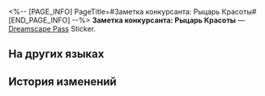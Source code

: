 <%-- [PAGE_INFO]
PageTitle=#Заметка конкурсанта: Рыцарь Красоты#
[END_PAGE_INFO] --%>
{{Предмет Инфобокс
|id          = 223913
|Изображение = Dreamscape Pass Sticker Text.png
|Тип         = Dreamscape Pass Sticker
|Тип2        = Это были лучшие времена Stickers
|Инвентарь   = 
|Редкость    = 4
|Эффект      = 
|Описание    = Пронумерованные наклейки, используемые для украшения дневника сновидений. Бывают самыми разными.
|Источник1   = [[Найдите тайную комнату на площадке после окончания отбора]]
}}
{{Описание|«Какая нелепая постановка, смех да и только... Однако если я завоюю титул суперзвезды, возможно, сама Идрила обратит на меня свой взор. Ой, прошу прощения. Могу ли я подать заявку на участие?»}}
'''Заметка конкурсанта: Рыцарь Красоты''' — [[Dreamscape Pass]] Sticker.

==На других языках==
{{На других языках
|en   = Knight of Beauty Contestant's Note
|zhs  = 纯美骑士的参赛留言
|zht  = 純美騎士的參賽留言
|ja   = 純美の騎士の参加メッセージ
|ko   = 미의 기사의 참가 메시지
|es   = Nota de un participante de los Caballeros de la Belleza
|fr   = Note d'un candidat des Chevaliers de la Beauté
|ru   = Заметка конкурсанта: Рыцарь Красоты
|th   = ข้อความผู้เข้าแข่ง "อัศวินแห่งความงาม"
|vi   = Tin Nhắn Tham Gia Của Kỵ Sĩ Đẹp Thuần Khiết
|de   = Notiz eines Teilnehmers von den Rittern der Schönheit
|id   = Catatan Kontestan Knight of Beauty
|pt   = Nota do Participante Cavaleiro da Beleza
}}

==История изменений==
{{История изменений|3.5}}